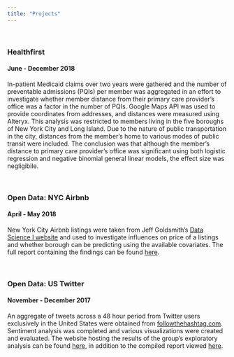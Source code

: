 ```yaml
---
title: "Projects"
---
```


&nbsp;

###  Healthfirst 
#### June - December 2018

In-patient Medicaid claims over two years were gathered and the number of preventable admissions (PQIs) per member was aggregated in an effort to investigate whether member distance from their primary care provider's office was a factor in the number of PQIs. Google Maps API was used to provide coordinates from addresses, and distances were measured using Alteryx. This analysis was restricted to members living in the five boroughs of New York City and Long Island. Due to the nature of public transportation in the city, distances from the member's home to various modes of public transit were included. The conclusion was that although the member's distance to primary care provider's office was significant using both logistic regression and negative binomial general linear models, the effect size was negligibile. 

&nbsp;

### Open Data: NYC Airbnb
#### April - May 2018

New York City Airbnb listings were taken from Jeff Goldsmith's [Data Science I website](http://p8105.com/dataset_airbnb.html) and used to investigate influences on price of a listings and whether borough can be predicting using the available covariates. The full report containing the findings can be found [here](https://kaddabbo.github.io/airbnb_report.pdf).

&nbsp;

### Open Data: US Twitter
#### November - December 2017

An aggregate of tweets across a 48 hour period from Twitter users exclusively in the United States were obtained from [followthehashtag.com](http://www.followthehashtag.com/datasets/free-twitter-dataset-usa-200000-free-usa-tweets/). Sentiment analysis was completed and various visualizations were created and evaluated. The website hosting the results of the group's exploratory analysis can be found [here](https://k-maciejewski.github.io/p8105_final_website/index.html), in addition to the compiled report viewed [here](https://kaddabbo.github.io/twitter_report.html).